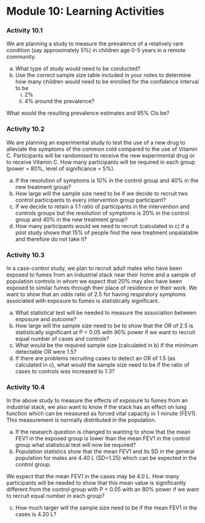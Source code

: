 # Module 10: Learning Activities {-}

### Activity 10.1 {-}

We are planning a study to measure the prevalence of a relatively rare condition (say approximately 5%) in children age 0-5 years in a remote community.

a) What type of study would need to be conducted?
b) Use the correct sample size table included in your notes to determine how many children would need to be enrolled for the confidence interval to be
    i. 2%
    i. 4% around the prevalence?
    
What would the resulting prevalence estimates and 95% CIs be?

### Activity 10.2 {-}

We are planning an experimental study to test the use of a new drug to alleviate the symptoms of the common cold compared to the use of Vitamin C. Participants will be randomised to receive the new experimental drug or to receive Vitamin C. How many participants will be required in each group (power = 80%, level of significance = 5%).

a) If the resolution of symptoms is 10% in the control group and 40% in the new treatment group?
b) How large will the sample size need to be if we decide to recruit two control participants to every intervention group participant?
c) If we decide to retain a 1:1 ratio of participants in the intervention and controls groups but the resolution of symptoms is 20% in the control group and 40% in the new treatment group?
d) How many participants would we need to recruit (calculated in c) if a pilot study shows that 15% of people find the new treatment unpalatable and therefore do not take it?

### Activity 10.3 {-}

In a case-control study, we plan to recruit adult males who have been exposed to fumes from an industrial stack near their home and a sample of population controls in whom we expect that 20% may also have been exposed to similar fumes through their place of residence or their work.
We want to show that an odds ratio of 2.5 for having respiratory symptoms associated with exposure to fumes is statistically significant.

a) What statistical test will be needed to measure the association between exposure and outcome?
b) How large will the sample size need to be to show that the OR of 2.5 is statistically significant at P \< 0.05 with 90% power if we want to recruit equal number of cases and controls?
c) What would be the required sample size (calculated in b) if the minimum detectable OR were 1.5?
d) If there are problems recruiting cases to detect an OR of 1.5 (as calculated in c), what would the sample size need to be if the ratio of cases to controls was increased to 1:3?

### Activity 10.4 {-}

In the above study to measure the effects of exposure to fumes from an industrial stack, we also want to know if the stack has an effect on lung function which can be measured as forced vital capacity in 1 minute (FEV1). This measurement is normally distributed in the population.

a) If the research question is changed to wanting to show that the mean FEV1 in the exposed group is lower than the mean FEV1 in the control group what statistical test will now be required?
b) Population statistics show that the mean FEV1 and its SD in the general population for males are 4.40 L (SD=1.25) which can be expected in the control group.

We expect that the mean FEV1 in the cases may be 4.0 L.
How many participants will be needed to show that this mean value is significantly different from the control group with P \< 0.05 with an 80% power if we want to recruit equal number in each group?

c) How much larger will the sample size need to be if the mean FEV1 in the cases is 4.20 L?
